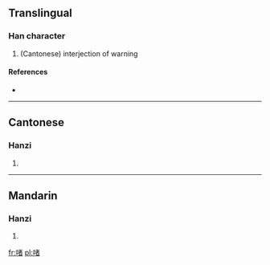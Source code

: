 ==Translingual==

===Han character===
{{Han char|rn=30|rad=口|as=09|sn=12|four=|canj=口十大日 (RJKA)}}

# (Cantonese) interjection of warning

====References====
* {{Han ref|kx=0201.121|hdz=10636.041|uh=556B|ud=21867}}

----

==Cantonese==

===Hanzi===
{{yue-hanzi|jyut=|y=je3, jek1}}

# {{defn|Cantonese|sort=口09}}

----

==Mandarin==

===Hanzi===
{{cmn-hanzi|pin=[[zhě]] ([[zhe3]])|wg=che<sup>3</sup>}}

# {{defn|Mandarin|sort=口09}}

[[fr:啫]]
[[pl:啫]]